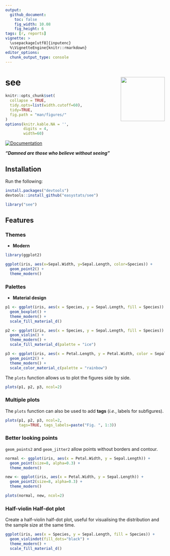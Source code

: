 ```yaml
---
output: 
  github_document:
    toc: false
    fig_width: 10.08
    fig_height: 6
tags: [r, reports]
vignette: >
  \usepackage[utf8]{inputenc}
  %\VignetteEngine{knitr::rmarkdown}
editor_options: 
  chunk_output_type: console
---
```



# see <img src='man/figures/logo.png' align="right" height="139" />

```r
knitr::opts_chunk$set(
  collapse = TRUE,
  tidy.opts=list(width.cutoff=60),
  tidy=TRUE,
  fig.path = "man/figures/"
)
options(knitr.kable.NA = '',
        digits = 4,
        width=60)
```



<!-- [![Build -->
<!-- Status](https://travis-ci.org/easystats/see.svg?branch=master)](https://travis-ci.org/easystats/see) -->
<!-- [![codecov](https://codecov.io/gh/easystats/see/branch/master/graph/badge.svg)](https://codecov.io/gh/easystats/see) -->
[![Documentation](https://img.shields.io/badge/documentation-see-orange.svg?colorB=E91E63)](https://easystats.github.io/see/)





***"Damned are those who believe without seeing"***


## Installation


Run the following:

```r
install.packages("devtools")
devtools::install_github("easystats/see")
```
```r
library("see")
```


## Features

### Themes

- **Modern**

```r
library(ggplot2)

ggplot(iris, aes(x=Sepal.Width, y=Sepal.Length, color=Species)) +
  geom_point2() +
  theme_modern()
```

### Palettes

- **Material design**

```r
p1 <- ggplot(iris, aes(x = Species, y = Sepal.Length, fill = Species)) +
  geom_boxplot() +
  theme_modern() +
  scale_fill_material_d()

p2 <- ggplot(iris, aes(x = Species, y = Sepal.Length, fill = Species)) +
  geom_violin() +
  theme_modern() +
  scale_fill_material_d(palette = "ice")

p3 <- ggplot(iris, aes(x = Petal.Length, y = Petal.Width, color = Sepal.Length)) +
  geom_point2() +
  theme_modern() +
  scale_color_material_c(palette = "rainbow")
```

The `plots` function allows us to plot the figures side by side.

```r
plots(p1, p2, p3, ncol=2)
```

### Multiple plots

The `plots` function can also be used to add **tags** (*i.e.*, labels for subfigures).

```r
plots(p1, p2, p3, ncol=2, 
      tags=TRUE, tags_labels=paste("Fig. ", 1:3))
```



### Better looking points

`geom_points2` and `geom_jitter2` allow points without borders and contour.

```r
normal <- ggplot(iris, aes(x = Petal.Width, y = Sepal.Length)) +
  geom_point(size=8, alpha=0.3) +
  theme_modern()

new <- ggplot(iris, aes(x = Petal.Width, y = Sepal.Length)) +
  geom_point2(size=8, alpha=0.3) +
  theme_modern()

plots(normal, new, ncol=2)
```



### Half-violin Half-dot plot

Create a half-violin half-dot plot, useful for visualising the distribution and the sample size at the same time.

```r
ggplot(iris, aes(x = Species, y = Sepal.Length, fill = Species)) +
  geom_violindot(fill_dots="black") +
  theme_modern() +
  scale_fill_material_d()
```
